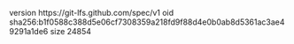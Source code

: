 version https://git-lfs.github.com/spec/v1
oid sha256:b1f0588c388d5e06cf7308359a218fd9f88d4e0b0ab8d5361ac3ae49291a1de6
size 24854
